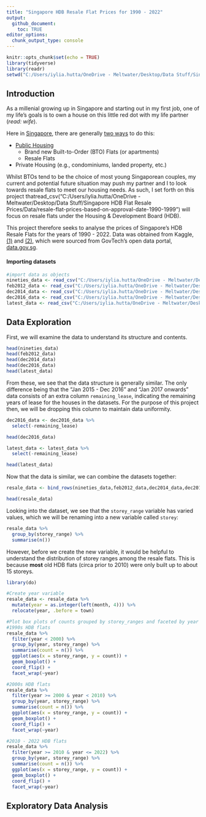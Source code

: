 ```yaml
---
title: "Singapore HDB Resale Flat Prices for 1990 - 2022"
output: 
  github_document:
    toc: TRUE
editor_options: 
  chunk_output_type: console
---
```


```r
knitr::opts_chunk$set(echo = TRUE)
library(tidyverse)
library(readr)
setwd("C:/Users/iylia.hutta/OneDrive - Meltwater/Desktop/Data Stuff/Singapore HDB Flat Resale Prices")
```

## Introduction

As a millenial growing up in Singapore and starting out in my first job, one of my life's goals is to own a house on this little red dot with my life partner (*read: wife*). 

Here in [Singapore](https://en.wikipedia.org/wiki/Singapore), there are generally [two ways](https://www.propertyguru.com.sg/property-guides/the-different-types-of-housing-in-singapore-9916) to do this:

- [Public Housing](https://www.hdb.gov.sg/about-us/our-role/public-housing-a-singapore-icon)
  - Brand new Built-to-Order (BTO) Flats (or apartments)
  - Resale Flats
- Private Housing (e.g., condominiums, landed property, etc.)

Whilst BTOs tend to be the choice of most young Singaporean couples, my current and potential future situation may push my partner and I to look towards resale flats to meet our housing needs. As such, I set forth on this project thatread_csv("C:/Users/iylia.hutta/OneDrive - Meltwater/Desktop/Data Stuff/Singapore HDB Flat Resale Prices/Data/resale-flat-prices-based-on-approval-date-1990-1999") will focus on resale flats under the Housing & Development Board (HDB).

This project therefore seeks to analyse the prices of Singapore's HDB Resale Flats for the years of 1990 - 2022. Data was obtained from Kaggle, [(1)](https://www.kaggle.com/datasets/syrahmadi/resale-hdb-flat-prices-2000-2022) and [(2)](https://www.kaggle.com/datasets/chngyuanlongrandy/hdb-prices-with-closest-mrt-distance), which were sourced from GovTech's open data portal, [data.gov.sg](https://data.gov.sg/dataset/resale-flat-prices).

#### Importing datasets

```r
#import data as objects
nineties_data <- read_csv("C:/Users/iylia.hutta/OneDrive - Meltwater/Desktop/Data Stuff/Singapore HDB Flat Resale Prices/Data/resale-flat-prices-based-on-approval-date-1990-1999.csv")
feb2012_data <- read_csv("C:/Users/iylia.hutta/OneDrive - Meltwater/Desktop/Data Stuff/Singapore HDB Flat Resale Prices/Data/resale-flat-prices-based-on-approval-date-2000-feb-2012.csv")
dec2014_data <- read_csv("C:/Users/iylia.hutta/OneDrive - Meltwater/Desktop/Data Stuff/Singapore HDB Flat Resale Prices/Data/resale-flat-prices-based-on-registration-date-from-mar-2012-to-dec-2014.csv")
dec2016_data <- read_csv("C:/Users/iylia.hutta/OneDrive - Meltwater/Desktop/Data Stuff/Singapore HDB Flat Resale Prices/Data/resale-flat-prices-based-on-registration-date-from-jan-2015-to-dec-2016.csv")
latest_data <- read_csv("C:/Users/iylia.hutta/OneDrive - Meltwater/Desktop/Data Stuff/Singapore HDB Flat Resale Prices/Data/resale-flat-prices-based-on-registration-date-from-jan-2017-onwards.csv")
```


## Data Exploration

First, we will examine the data to understand its structure and contents.

```r
head(nineties_data)
head(feb2012_data)
head(dec2014_data)
head(dec2016_data)
head(latest_data)
```

From these, we see that the data structure is generally similar. The only difference being that the "Jan 2015 - Dec 2016" and "Jan 2017 onwards" data consists of an extra column `remaining_lease`, indicating the remaining years of lease for the houses in the datasets. For the purpose of this project then, we will be dropping this column to maintain data uniformity.

```r
dec2016_data <- dec2016_data %>% 
  select(-remaining_lease)

head(dec2016_data)

latest_data <- latest_data %>% 
  select(-remaining_lease)

head(latest_data)
```

Now that the data is similar, we can combine the datasets together:

```r
resale_data <- bind_rows(nineties_data,feb2012_data,dec2014_data,dec2016_data,latest_data)

head(resale_data)
```

Looking into the dataset, we see that the `storey_range` variable has varied values, which we will be renaming into a new variable called `storey`:

```r
resale_data %>% 
  group_by(storey_range) %>% 
  summarise(n())
```

However, before we create the new variable, it would be helpful to understand the distribution of storey ranges among the resale flats. This is because **most** old HDB flats (circa prior to 2010) were only built up to about 15 storeys.

```r
library(do)

#Create year variable
resale_data <- resale_data %>% 
  mutate(year = as.integer(left(month, 4))) %>% 
  relocate(year, .before = town)

#Plot box plots of counts grouped by storey_ranges and faceted by year
#1990s HDB flats
resale_data %>% 
  filter(year < 2000) %>% 
  group_by(year, storey_range) %>% 
  summarise(count = n()) %>% 
  ggplot(aes(x = storey_range, y = count)) +
  geom_boxplot() +
  coord_flip() +
  facet_wrap(~year)

#2000s HDB flats
resale_data %>% 
  filter(year >= 2000 & year < 2010) %>% 
  group_by(year, storey_range) %>% 
  summarise(count = n()) %>% 
  ggplot(aes(x = storey_range, y = count)) +
  geom_boxplot() +
  coord_flip() +
  facet_wrap(~year)

#2010 - 2022 HDB flats
resale_data %>% 
  filter(year >= 2010 & year <= 2022) %>% 
  group_by(year, storey_range) %>% 
  summarise(count = n()) %>% 
  ggplot(aes(x = storey_range, y = count)) +
  geom_boxplot() +
  coord_flip() +
  facet_wrap(~year)
```


## Exploratory Data Analysis





